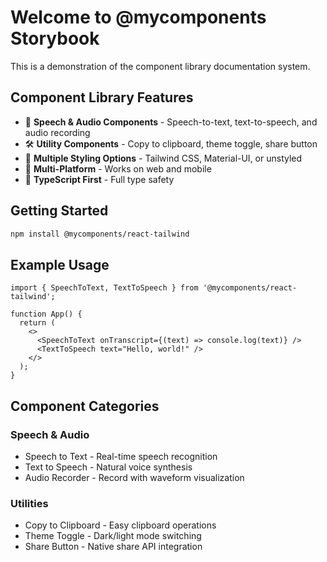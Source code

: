 
<Meta title="Welcome" />

# Welcome to @mycomponents Storybook

This is a demonstration of the component library documentation system.

## Component Library Features

- 🎤 **Speech & Audio Components** - Speech-to-text, text-to-speech, and audio recording
- 🛠️ **Utility Components** - Copy to clipboard, theme toggle, share button
- 🎨 **Multiple Styling Options** - Tailwind CSS, Material-UI, or unstyled
- 📱 **Multi-Platform** - Works on web and mobile
- 🚀 **TypeScript First** - Full type safety

## Getting Started

```bash
npm install @mycomponents/react-tailwind
```

## Example Usage

```tsx
import { SpeechToText, TextToSpeech } from '@mycomponents/react-tailwind';

function App() {
  return (
    <>
      <SpeechToText onTranscript={(text) => console.log(text)} />
      <TextToSpeech text="Hello, world!" />
    </>
  );
}
```

## Component Categories

### Speech & Audio
- Speech to Text - Real-time speech recognition
- Text to Speech - Natural voice synthesis
- Audio Recorder - Record with waveform visualization

### Utilities
- Copy to Clipboard - Easy clipboard operations
- Theme Toggle - Dark/light mode switching
- Share Button - Native share API integration